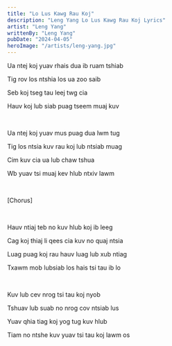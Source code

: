 ```yaml
---
title: "Lo Lus Kawg Rau Koj"
description: "Leng Yang Lo Lus Kawg Rau Koj Lyrics"
artist: "Leng Yang"
writtenBy: "Leng Yang"
pubDate: "2024-04-05"
heroImage: "/artists/leng-yang.jpg"
---
```


Ua ntej koj yuav rhais dua ib ruam tshiab

Tig rov los ntshia los ua zoo saib

Seb koj tseg tau leej twg cia

Hauv koj lub siab puag tseem muaj kuv

<br />

Ua ntej koj yuav mus puag dua lwm tug

Tig los ntsia kuv rau koj lub ntsiab muag

Cim kuv cia ua lub chaw tshua

Wb yuav tsi muaj kev hlub ntxiv lawm

<br />

[Chorus]

<br />

Hauv ntiaj teb no kuv hlub koj ib leeg

Cag koj thiaj li qees cia kuv no quaj ntsia

Luag puag koj rau hauv luag lub xub ntiag

Txawm mob lubsiab los hais tsi tau ib lo

<br />

Kuv lub cev nrog tsi tau koj nyob

Tshuav lub suab no nrog cov ntsiab lus

Yuav qhia tiag koj yog tug kuv hlub

Tiam no ntshe kuv yuav tsi tau koj lawm os
